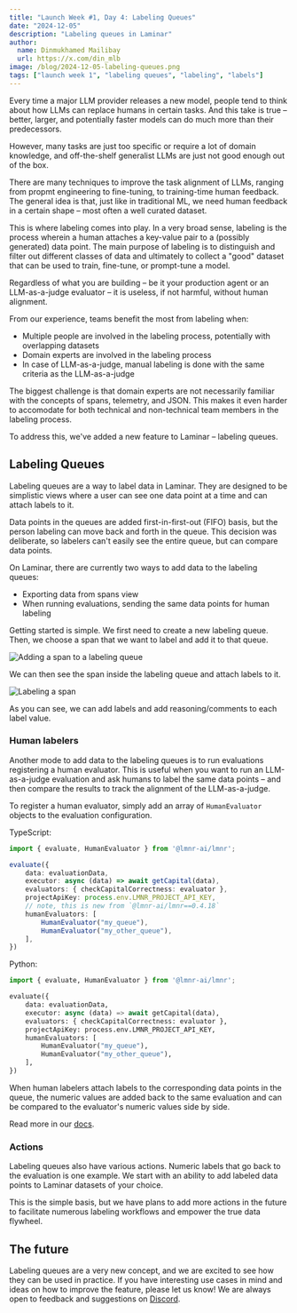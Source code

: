 ```yaml
---
title: "Launch Week #1, Day 4: Labeling Queues"
date: "2024-12-05"
description: "Labeling queues in Laminar"
author:
  name: Dinmukhamed Mailibay
  url: https://x.com/din_mlb
image: /blog/2024-12-05-labeling-queues.png
tags: ["launch week 1", "labeling queues", "labeling", "labels"]
---
```


Every time a major LLM provider releases a new model, people tend to think about
how LLMs can replace humans in certain tasks. And this take is true – better, larger,
and potentially faster models can do much more than their predecessors.

However, many tasks are just too specific or require a lot
of domain knowledge, and off-the-shelf generalist LLMs are just not good enough out of the box.

There are many techniques to improve the task alignment of LLMs, ranging from
propmt engineering to fine-tuning, to training-time human feedback. The general idea
is that, just like in traditional ML, we need human feedback in a certain shape –
most often a well curated dataset.

This is where labeling comes into play. In a very broad sense, labeling is the process
wherein a human attaches a key-value pair to a (possibly generated) data point. The main
purpose of labeling is to distinguish and filter out different classes of data and ultimately
to collect a "good" dataset that can be used to train, fine-tune, or prompt-tune a model.

Regardless of what you are building – be it your production agent or an LLM-as-a-judge evaluator –
it is useless, if not harmful, without human alignment.

From our experience, teams benefit the most from labeling when:
- Multiple people are involved in the labeling process, potentially with overlapping datasets
- Domain experts are involved in the labeling process
- In case of LLM-as-a-judge, manual labeling is done with the same criteria as the LLM-as-a-judge

The biggest challenge is that domain experts are not necessarily familiar with the concepts
of spans, telemetry, and JSON. This makes it even harder to accomodate for both technical
and non-technical team members in the labeling process.

To address this, we've added a new feature to Laminar – labeling queues.

## Labeling Queues

Labeling queues are a way to label data in Laminar. They are designed to be simplistic views
where a user can see one data point at a time and can attach labels to it.

Data points in the queues are added first-in-first-out (FIFO) basis, but the person labeling
can move back and forth in the queue. This decision was deliberate, so labelers can't easily
see the entire queue, but can compare data points.

On Laminar, there are currently two ways to add data to the labeling queues:
- Exporting data from spans view
- When running evaluations, sending the same data points for human labeling

Getting started is simple. We first need to create a new labeling queue. Then,
we choose a span that we want to label and add it to that queue.

![Adding a span to a labeling queue](/blog/2024-12-05-lq-img-1.png)

We can then see the span inside the labeling queue and attach labels to it.

![Labeling a span](/blog/2024-12-05-lq-img-2.png)

As you can see, we can add labels and add reasoning/comments to each label value.

### Human labelers

Another mode to add data to the labeling queues is to run evaluations registering a 
human evaluator. This is useful when you want to run an LLM-as-a-judge evaluation and
ask humans to label the same data points – and then compare the results to track the
alignment of the LLM-as-a-judge.

To register a human evaluator, simply add an array of `HumanEvaluator` objects to the
evaluation configuration.

TypeScript:

```typescript
import { evaluate, HumanEvaluator } from '@lmnr-ai/lmnr';

evaluate({
    data: evaluationData,
    executor: async (data) => await getCapital(data),
    evaluators: { checkCapitalCorrectness: evaluator },
    projectApiKey: process.env.LMNR_PROJECT_API_KEY,
    // note, this is new from `@lmnr-ai/lmnr==0.4.18`
    humanEvaluators: [
        HumanEvaluator("my_queue"),
        HumanEvaluator("my_other_queue"),
    ],
})
```

Python:

```python
import { evaluate, HumanEvaluator } from '@lmnr-ai/lmnr';

evaluate({
    data: evaluationData,
    executor: async (data) => await getCapital(data),
    evaluators: { checkCapitalCorrectness: evaluator },
    projectApiKey: process.env.LMNR_PROJECT_API_KEY,
    humanEvaluators: [
        HumanEvaluator("my_queue"),
        HumanEvaluator("my_other_queue"),
    ],
})
```

When human labelers attach labels to the corresponding data points in the queue,
the numeric values are added back to the same evaluation and can be compared to the
evaluator's numeric values side by side.

Read more in our [docs](https://docs.lmnr.ai/evaluations/configuration#registering-human-evaluators).

### Actions

Labeling queues also have various actions. Numeric labels that go back to the evaluation
is one example. We start with an ability to add labeled data points to Laminar datasets
of your choice.

This is the simple basis, but we have plans to add more actions in the future to facilitate
numerous labeling workflows and empower the true data flywheel.

## The future

Labeling queues are a very new concept, and we are excited to see how they can be used
in practice. If you have interesting use cases in mind and ideas on how to improve the
feature, please let us know! We are always open to feedback and suggestions on
[Discord](https://discord.gg/nNFUUDAKub).
